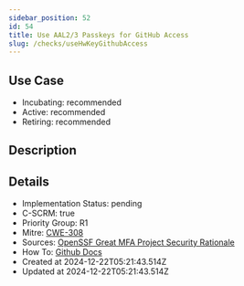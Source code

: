 ```yaml
---
sidebar_position: 52
id: 54
title: Use AAL2/3 Passkeys for GitHub Access
slug: /checks/useHwKeyGithubAccess
---
```


## Use Case
<!-- LEVELS:START -->
- Incubating: recommended
- Active: recommended
- Retiring: recommended
<!-- LEVELS:END -->

<!-- DESCRIPTION:START -->
## Description
<!-- DESCRIPTION:END -->

<!-- DETAILS:START -->
## Details
- Implementation Status: pending
- C-SCRM: true
- Priority Group: R1
- Mitre: [CWE-308](https://cwe.mitre.org/data/definitions/308.html)
- Sources: [OpenSSF Great MFA Project Security Rationale](https://github.com/ossf/great-mfa-project/blob/main/security-rationale.md)
- How To: [Github Docs](https://docs.github.com/en/authentication/securing-your-account-with-two-factor-authentication-2fa/configuring-two-factor-authentication#configuring-two-factor-authentication-using-a-passkey)
- Created at 2024-12-22T05:21:43.514Z
- Updated at 2024-12-22T05:21:43.514Z
<!-- DETAILS:END -->
